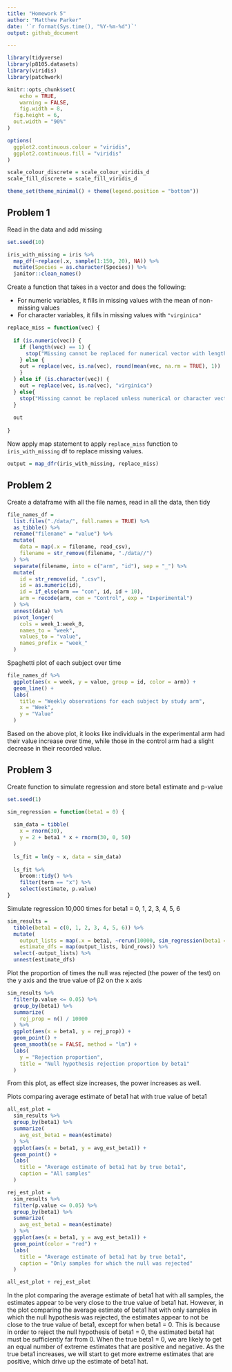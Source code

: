```yaml
---
title: "Homework 5"
author: "Matthew Parker"
date: '`r format(Sys.time(), "%Y-%m-%d")`'
output: github_document

---
```


```r
library(tidyverse)
library(p8105.datasets)
library(viridis)
library(patchwork)

knitr::opts_chunk$set(
	echo = TRUE,
	warning = FALSE,
	fig.width = 8, 
  fig.height = 6,
  out.width = "90%"
)

options(
  ggplot2.continuous.colour = "viridis",
  ggplot2.continuous.fill = "viridis"
)

scale_colour_discrete = scale_colour_viridis_d
scale_fill_discrete = scale_fill_viridis_d

theme_set(theme_minimal() + theme(legend.position = "bottom"))
```

## Problem 1

Read in the data and add missing
```r
set.seed(10)

iris_with_missing = iris %>% 
  map_df(~replace(.x, sample(1:150, 20), NA)) %>%
  mutate(Species = as.character(Species)) %>% 
  janitor::clean_names()
```


Create a function that takes in a vector and does the following: 

* For numeric variables, it fills in missing values with the mean of non-missing values
* For character variables, it fills in missing values with `"virginica"`
```r
replace_miss = function(vec) {
  
  if (is.numeric(vec)) {
    if (length(vec) == 1) {
      stop("Missing cannot be replaced for numerical vector with length 1")
    } else {
    out = replace(vec, is.na(vec), round(mean(vec, na.rm = TRUE), 1))
    }
  } else if (is.character(vec)) {
    out = replace(vec, is.na(vec), "virginica")
  } else{
    stop("Missing cannot be replaced unless numerical or character vector")
  }
  
  out
  
}
```

Now apply map statement to apply `replace_miss` function to `iris_with_missing` df to replace missing values.
```r
output = map_dfr(iris_with_missing, replace_miss)
```


## Problem 2

Create a dataframe with all the file names, read in all the data, then tidy
```r
file_names_df =
  list.files("./data/", full.names = TRUE) %>% 
  as_tibble() %>% 
  rename("filename" = "value") %>% 
  mutate(
    data = map(.x = filename, read_csv),
    filename = str_remove(filename, "./data//")
  ) %>% 
  separate(filename, into = c("arm", "id"), sep = "_") %>% 
  mutate(
    id = str_remove(id, ".csv"),
    id = as.numeric(id),
    id = if_else(arm == "con", id, id + 10),
    arm = recode(arm, con = "Control", exp = "Experimental")
  ) %>% 
  unnest(data) %>% 
  pivot_longer(
    cols = week_1:week_8,
    names_to = "week",
    values_to = "value",
    names_prefix = "week_"
  ) 
```

Spaghetti plot of each subject over time
```r
file_names_df %>% 
  ggplot(aes(x = week, y = value, group = id, color = arm)) +
  geom_line() +
  labs(
    title = "Weekly observations for each subject by study arm",
    x = "Week",
    y = "Value"
  )
```

Based on the above plot, it looks like individuals in the experimental arm had their value increase over time, while those in the control arm had a slight decrease in their recorded value.


## Problem 3

Create function to simulate regression and store beta1 estimate and p-value
```r
set.seed(1)

sim_regression = function(beta1 = 0) {
  
  sim_data = tibble(
    x = rnorm(30),
    y = 2 + beta1 * x + rnorm(30, 0, 50)
  )
  
  ls_fit = lm(y ~ x, data = sim_data)
  
  ls_fit %>% 
    broom::tidy() %>% 
    filter(term == "x") %>% 
    select(estimate, p.value)
}
```


Simulate regression 10,000 times for beta1 = 0, 1, 2, 3, 4, 5, 6
```r
sim_results = 
  tibble(beta1 = c(0, 1, 2, 3, 4, 5, 6)) %>% 
  mutate(
    output_lists = map(.x = beta1, ~rerun(10000, sim_regression(beta1 = .x))),
    estimate_dfs = map(output_lists, bind_rows)) %>% 
  select(-output_lists) %>% 
  unnest(estimate_dfs)
```


Plot the proportion of times the null was rejected (the power of the test) on the y axis and the true value of β2 on the x axis
```r
sim_results %>% 
  filter(p.value <= 0.05) %>% 
  group_by(beta1) %>% 
  summarize(
    rej_prop = n() / 10000
  ) %>% 
  ggplot(aes(x = beta1, y = rej_prop)) +
  geom_point() +
  geom_smooth(se = FALSE, method = "lm") +
  labs(
    y = "Rejection proportion",
    title = "Null hypothesis rejection proportion by beta1"
  )
```

From this plot, as effect size increases, the power increases as well.

Plots comparing average estimate of beta1 hat with true value of beta1
```r
all_est_plot =
  sim_results %>% 
  group_by(beta1) %>% 
  summarize(
    avg_est_beta1 = mean(estimate)
  ) %>% 
  ggplot(aes(x = beta1, y = avg_est_beta1)) +
  geom_point() +
  labs(
    title = "Average estimate of beta1 hat by true beta1",
    caption = "All samples"
  )

rej_est_plot = 
  sim_results %>% 
  filter(p.value <= 0.05) %>% 
  group_by(beta1) %>% 
  summarize(
    avg_est_beta1 = mean(estimate)
  ) %>% 
  ggplot(aes(x = beta1, y = avg_est_beta1)) +
  geom_point(color = "red") +
  labs(
    title = "Average estimate of beta1 hat by true beta1",
    caption = "Only samples for which the null was rejected"
  )

all_est_plot + rej_est_plot
```

In the plot comparing the average estimate of beta1 hat with all samples, the estimates appear to be very close to the true value of beta1 hat. However, in the plot comparing the average estimate of beta1 hat with only samples in which the null hypothesis was rejected, the estimates appear to not be close to the true value of beta1, except for when beta1 = 0. This is because in order to reject the null hypothesis of beta1 = 0, the estimated beta1 hat must be sufficiently far from 0. When the true beta1 = 0, we are likely to get an equal number of extreme estimates that are positive and negative. As the true beta1 increases, we will start to get more extreme estimates that are positive, which drive up the estimate of beta1 hat.